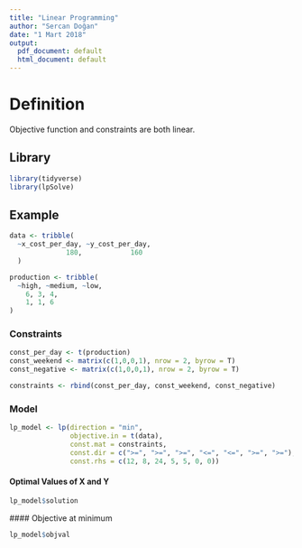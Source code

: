 ```yaml
---
title: "Linear Programming"
author: "Sercan Doğan"
date: "1 Mart 2018"
output:
  pdf_document: default
  html_document: default
---
```


# Definition
Objective function and constraints are both linear. 

## Library

```r
library(tidyverse)
library(lpSolve)
```


## Example

```r
data <- tribble(
  ~x_cost_per_day, ~y_cost_per_day,
              180,            160
  )

production <- tribble(
  ~high, ~medium, ~low,
    6, 3, 4,
    1, 1, 6
)
```


### Constraints
```r
const_per_day <- t(production)
const_weekend <- matrix(c(1,0,0,1), nrow = 2, byrow = T)
const_negative <- matrix(c(1,0,0,1), nrow = 2, byrow = T)

constraints <- rbind(const_per_day, const_weekend, const_negative)

```


### Model
```r
lp_model <- lp(direction = "min",
               objective.in = t(data),
               const.mat = constraints,
               const.dir = c(">=", ">=", ">=", "<=", "<=", ">=", ">="),
               const.rhs = c(12, 8, 24, 5, 5, 0, 0))

```

#### Optimal Values of X and Y

```r
lp_model$solution
```

#### Objective at minimum

```r
lp_model$objval
```



